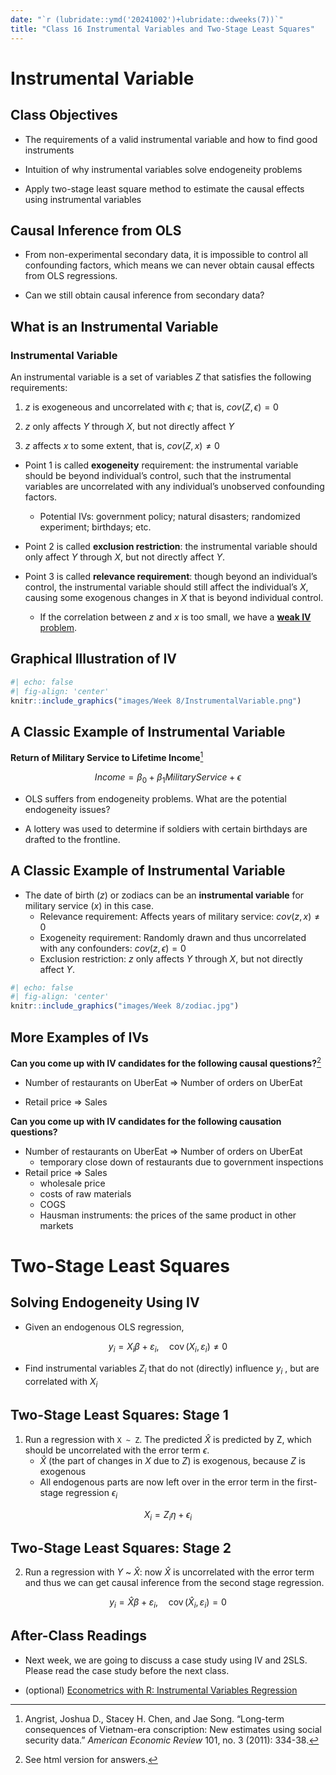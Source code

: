 ```yaml
---
date: "`r (lubridate::ymd('20241002')+lubridate::dweeks(7))`"
title: "Class 16 Instrumental Variables and Two-Stage Least Squares"
---
```


# Instrumental Variable

## Class Objectives

-   The requirements of a valid instrumental variable and how to find good instruments

-   Intuition of why instrumental variables solve endogeneity problems

-   Apply two-stage least square method to estimate the causal effects using instrumental variables


## Causal Inference from OLS

-   From non-experimental secondary data, it is impossible to control all confounding factors, which means we can never obtain causal effects from OLS regressions.

-   Can we still obtain causal inference from secondary data?

## What is an Instrumental Variable

::: block
### Instrumental Variable

An instrumental variable is a set of variables $Z$ that satisfies the following requirements:

1.  $z$ is exogeneous and uncorrelated with $\epsilon$; that is, $cov(Z,\epsilon) = 0$

2.  $z$ only affects $Y$ through $X$, but not directly affect $Y$

3.  $z$ affects $x$ to some extent, that is, $cov(Z,x) \neq 0$

:::

\small

-   Point 1 is called **exogeneity** requirement: the instrumental variable should be beyond individual's control, such that the instrumental variables are uncorrelated with any individual's unobserved confounding factors.

    -   Potential IVs: government policy; natural disasters; randomized experiment; birthdays; etc.

-  Point 2 is called **exclusion restriction**: the instrumental variable should only affect $Y$ through $X$, but not directly affect $Y$.

-   Point 3 is called **relevance requirement**: though beyond an individual's control, the instrumental variable should still affect the individual's $X$, causing some exogenous changes in $X$ that is beyond individual control.
    
    - If the correlation between $z$ and $x$ is too small, we have a [**weak IV** problem]((https://www.econometrics-with-r.org/12.3-civ.html)).


## Graphical Illustration of IV

```r
#| echo: false
#| fig-align: 'center'
knitr::include_graphics("images/Week 8/InstrumentalVariable.png")
```

## A Classic Example of Instrumental Variable

**Return of Military Service to Lifetime Income**[^1]

[^1]: Angrist, Joshua D., Stacey H. Chen, and Jae Song. "Long-term consequences of Vietnam-era conscription: New estimates using social security data." *American Economic Review* 101, no. 3 (2011): 334-38.

$$
Income = \beta_0 + \beta_1MilitaryService + \epsilon
$$

-   OLS suffers from endogeneity problems. What are the potential endogeneity issues?

-   A lottery was used to determine if soldiers with certain birthdays are drafted to the frontline.

## A Classic Example of Instrumental Variable

-   The date of birth ($z$) or zodiacs can be an **instrumental variable** for military service ($x$) in this case.
    - Relevance requirement: Affects years of military service: $cov(z,x) \neq 0$
    - Exogeneity requirement: Randomly drawn and thus uncorrelated with any confounders: $cov(z,\epsilon) = 0$
    - Exclusion restriction: $z$ only affects $Y$ through $X$, but not directly affect $Y$.

```r
#| echo: false
#| fig-align: 'center'
knitr::include_graphics("images/Week 8/zodiac.jpg")
```

## More Examples of IVs

::: {.content-visible when-format="beamer"}
**Can you come up with IV candidates for the following causal questions?**[^2]

-   Number of restaurants on UberEat =\> Number of orders on UberEat

-   Retail price =\> Sales
:::

[^2]: See html version for answers.

::: {.content-visible when-format="html"}
**Can you come up with IV candidates for the following causation questions?**

-   Number of restaurants on UberEat =\> Number of orders on UberEat
    -   temporary close down of restaurants due to government inspections
-   Retail price =\> Sales
    -   wholesale price
    -   costs of raw materials
    -   COGS
    -   Hausman instruments: the prices of the same product in other markets
:::

# Two-Stage Least Squares

## Solving Endogeneity Using IV

-   Given an endogenous OLS regression,

$$
    y_{i}=X_{i} \beta+\varepsilon_{i}, \quad \operatorname{cov}\left(X_{i}, \varepsilon_{i}\right) \neq 0
$$

-   Find instrumental variables $Z_i$ that do not (directly) inﬂuence $y_i$ , but are correlated with $X_i$

## Two-Stage Least Squares: Stage 1

1.  Run a regression with `X ~ Z`. The predicted $\hat X$ is predicted by Z, which should be uncorrelated with the error term $\epsilon$.
    -   $\hat{X}$ (the part of changes in $X$ due to $Z$) is exogenous, because $Z$ is exogenous
    -   All endogenous parts are now left over in the error term in the first-stage regression $\epsilon_{i}$

$$
X_{i}=Z_{i}\eta+\epsilon_{i}
$$

## Two-Stage Least Squares: Stage 2

2.  Run a regression with $Y$ \~ $\hat{X}$: now $\hat{X}$ is uncorrelated with the error term and thus we can get causal inference from the second stage regression.

$$
y_{i}=\hat{X} \beta+\varepsilon_{i}, \quad \operatorname{cov}\left(\hat{X}_{i}, \varepsilon_{i}\right) = 0
$$

## After-Class Readings

-  Next week, we are going to discuss a case study using IV and 2SLS. Please read the case study before the next class. 

-   (optional) [Econometrics with R: Instrumental Variables Regression](https://www.econometrics-with-r.org/12-ivr.html)